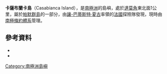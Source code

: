 {{Coord|64|49|S|63|31|W|source:GNIS|display=title}}

'''卡薩布蘭卡島'''（Casabianca Island），是[[南極洲|南極洲]]的島嶼，處於[[達莫角|達莫角]]東北面1公里，屬於[[帕默群島|帕默群島]]的一部分，由[[讓-巴蒂斯特·夏古|讓-巴蒂斯特·夏古]]率領的[[法國|法國]]探險隊發現，現時由[[南極條約體系|南極條約體系]]管理。

==參考資料==
*{{cite gnis | type = antarid | id = 2487| name = Casabianca Island | accessdate = 2011-10-27}}
*{{usgs-gazetteer|id=2487}}

{{Antarctica-geo-stub}}
[[Category:南極洲島嶼|Category:南極洲島嶼]]